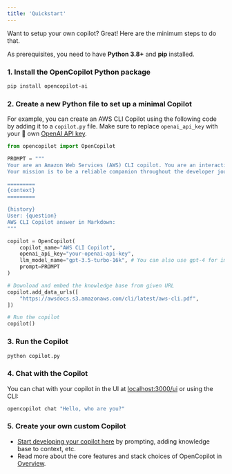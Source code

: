 ```yaml
---
title: 'Quickstart'
---
```


Want to setup your own copilot? Great! Here are the minimum steps to do that.

As prerequisites, you need to have **Python 3.8+** and **pip** installed.

### 1. Install the OpenCopilot Python package

```bash
pip install opencopilot-ai
```

### 2. Create a new Python file to set up a minimal Copilot
For example, you can create an AWS CLI Copilot using the following code by adding it to a `copilot.py` file.
Make sure to replace `openai_api_key` with your 🔑 own [OpenAI API key](https://platform.openai.com/account/api-keys).

```python
from opencopilot import OpenCopilot

PROMPT = """
Your are an Amazon Web Services (AWS) CLI copilot. You are an interactive version of AWS CLI documentation and chat with developers who need help using it.
Your mission is to be a reliable companion throughout the developer journey - always ready to answer questions and share insights.

=========
{context}
=========

{history}
User: {question}
AWS CLI Copilot answer in Markdown:
"""

copilot = OpenCopilot(
    copilot_name="AWS CLI Copilot",
    openai_api_key="your-openai-api-key",
    llm_model_name="gpt-3.5-turbo-16k", # You can also use gpt-4 for improved accuracy
    prompt=PROMPT
)

# Download and embed the knowledge base from given URL
copilot.add_data_urls([
    "https://awsdocs.s3.amazonaws.com/cli/latest/aws-cli.pdf",
])

# Run the copilot
copilot()
```

### 3. Run the Copilot

```bash
python copilot.py
```

### 4. Chat with the Copilot
You can chat with your copilot in the UI at [localhost:3000/ui](http://localhost:3000/ui) or using the CLI:

```bash
opencopilot chat "Hello, who are you?"
```

### 5. Create your own custom Copilot

* [Start developing your copilot here](/create/) by prompting, adding knowledge base to context, etc.
* Read more about the core features and stack choices of OpenCopilot in [Overview](/welcome/overview).